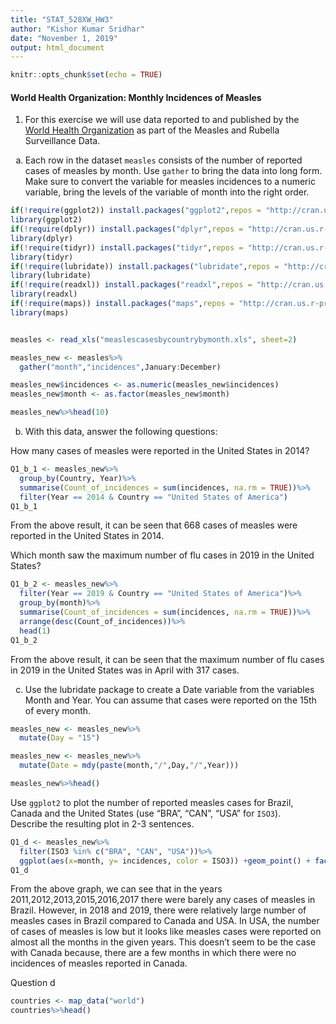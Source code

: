 ---
title: "STAT_528XW_HW3"
author: "Kishor Kumar Sridhar"
date: "November 1, 2019"
output: html_document
---

```{r setup, include=FALSE}
knitr::opts_chunk$set(echo = TRUE)
```

#### World Health Organization: Monthly Incidences of Measles

1. For this exercise we will use data reported to and published by the [World Health Organization](https://www.who.int/immunization/monitoring_surveillance/burden/vpd/surveillance_type/active/measles_monthlydata/en/) as part of the Measles and Rubella Surveillance Data. 

a. Each row in the dataset `measles` consists of the number of reported cases of measles by month.
Use `gather` to bring the data into long form. Make sure to convert the variable for measles incidences to a numeric variable, bring the levels of the variable of month into the right order.

```{r}

if(!require(ggplot2)) install.packages("ggplot2",repos = "http://cran.us.r-project.org")
library(ggplot2)
if(!require(dplyr)) install.packages("dplyr",repos = "http://cran.us.r-project.org")
library(dplyr)
if(!require(tidyr)) install.packages("tidyr",repos = "http://cran.us.r-project.org")
library(tidyr)
if(!require(lubridate)) install.packages("lubridate",repos = "http://cran.us.r-project.org")
library(lubridate)
if(!require(readxl)) install.packages("readxl",repos = "http://cran.us.r-project.org")
library(readxl)
if(!require(maps)) install.packages("maps",repos = "http://cran.us.r-project.org")
library(maps)


measles <- read_xls("measlescasesbycountrybymonth.xls", sheet=2)

measles_new <- measles%>%
  gather("month","incidences",January:December)

measles_new$incidences <- as.numeric(measles_new$incidences)
measles_new$month <- as.factor(measles_new$month)

measles_new%>%head(10)

```

b. With this data, answer the following questions:

How many cases of measles were reported in the United States in 2014?

```{r}

Q1_b_1 <- measles_new%>%
  group_by(Country, Year)%>%
  summarise(Count_of_incidences = sum(incidences, na.rm = TRUE))%>%
  filter(Year == 2014 & Country == "United States of America")
Q1_b_1

```

From the above result, it can be seen that 668 cases of measles were reported in the United States in 2014.

Which month saw the maximum number of flu cases in 2019 in the United States?

```{r}
Q1_b_2 <- measles_new%>%
  filter(Year == 2019 & Country == "United States of America")%>%
  group_by(month)%>%
  summarise(Count_of_incidences = sum(incidences, na.rm = TRUE))%>%
  arrange(desc(Count_of_incidences))%>%
  head(1)
Q1_b_2

```

From the above result, it can be seen that the maximum number of flu cases in 2019 in the United States was in April with 317 cases.

c. Use the lubridate package to create a Date variable from the variables Month and Year. You can assume that cases were reported on the 15th of every month.

```{r}
measles_new <- measles_new%>%
  mutate(Day = "15")

measles_new <- measles_new%>%
  mutate(Date = mdy(paste(month,"/",Day,"/",Year)))

measles_new%>%head()

```

Use `ggplot2` to plot the number of reported measles cases for Brazil, Canada and the United States  (use "BRA", "CAN", "USA" for `ISO3`). 
<br>
Describe the resulting plot in  2-3 sentences. 



```{r}
Q1_d <- measles_new%>%
  filter(ISO3 %in% c("BRA", "CAN", "USA"))%>%
  ggplot(aes(x=month, y= incidences, color = ISO3)) +geom_point() + facet_wrap(~Year) + coord_flip()
Q1_d

```

From the above graph, we can see that in the years 2011,2012,2013,2015,2016,2017 there were barely any cases of measles in Brazil. However, in 2018 and 2019, there were relatively large number of measles cases in Brazil compared to Canada and USA. In USA, the number of cases of measles is low but it looks like measles cases were reported on almost all the months in the given years. This doesn't seem to be the case with Canada because, there are a few months in which there were no incidences of measles reported in Canada.

Question d


```{r}


countries <- map_data("world")
countries%>%head()

```



